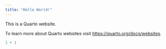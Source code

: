 ```yaml
---
title: "Hello World!" 
---
```


This is a Quarto website.

To learn more about Quarto websites visit <https://quarto.org/docs/websites>.

```r
1 + 1
```
